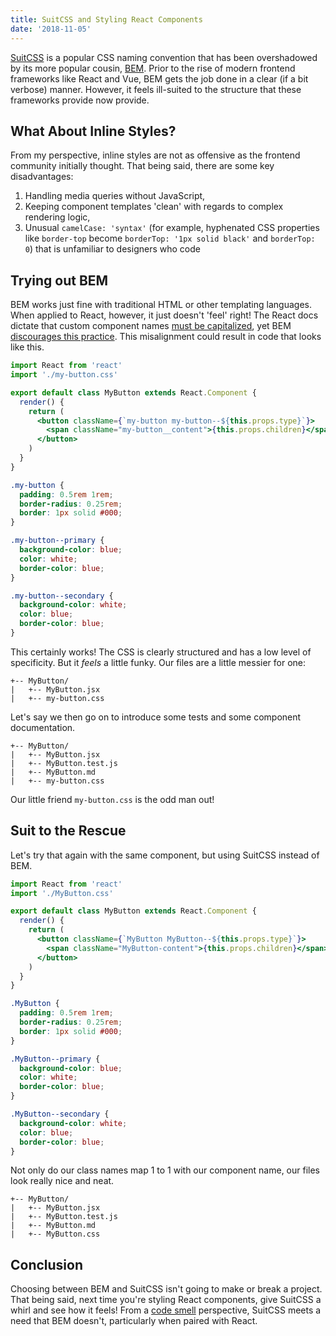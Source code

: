 ```yaml
---
title: SuitCSS and Styling React Components
date: '2018-11-05'
---
```


[SuitCSS](https://github.com/suitcss/suit/blob/master/doc/naming-conventions.md) is a popular CSS naming convention that has been overshadowed by its more popular cousin, [BEM](http://getbem.com/naming/). Prior to the rise of modern frontend frameworks like React and Vue, BEM gets the job done in a clear (if a bit verbose) manner. However, it feels ill-suited to the structure that these frameworks provide now provide.

## What About Inline Styles?

From my perspective, inline styles are not as offensive as the frontend community initially thought. That being said, there are some key disadvantages:

1. Handling media queries without JavaScript,
2. Keeping component templates 'clean' with regards to complex rendering logic,
3. Unusual `camelCase: 'syntax'` (for example, hyphenated CSS properties like `border-top` become `borderTop: '1px solid black'` and `borderTop: 0`) that is unfamiliar to designers who code

## Trying out BEM

BEM works just fine with traditional HTML or other templating languages. When applied to React, however, it just doesn't 'feel' right! The React docs dictate that custom component names [must be capitalized](https://reactjs.org/docs/jsx-in-depth.html#user-defined-components-must-be-capitalized), yet BEM [discourages this practice](https://en.bem.info/methodology/naming-convention/#naming-rules). This misalignment could result in code that looks like this.

```jsx
import React from 'react'
import './my-button.css'

export default class MyButton extends React.Component {
  render() {
    return (
      <button className={`my-button my-button--${this.props.type}`}>
        <span className="my-button__content">{this.props.children}</span>
      </button>
    )
  }
}
```

```css
.my-button {
  padding: 0.5rem 1rem;
  border-radius: 0.25rem;
  border: 1px solid #000;
}

.my-button--primary {
  background-color: blue;
  color: white;
  border-color: blue;
}

.my-button--secondary {
  background-color: white;
  color: blue;
  border-color: blue;
}
```

This certainly works! The CSS is clearly structured and has a low level of specificity. But it _feels_ a little funky. Our files are a little messier for one:

```
+-- MyButton/
|   +-- MyButton.jsx
|   +-- my-button.css
```

Let's say we then go on to introduce some tests and some component documentation.

```
+-- MyButton/
|   +-- MyButton.jsx
|   +-- MyButton.test.js
|   +-- MyButton.md
|   +-- my-button.css
```

Our little friend `my-button.css` is the odd man out!

## Suit to the Rescue

Let's try that again with the same component, but using SuitCSS instead of BEM.

```jsx
import React from 'react'
import './MyButton.css'

export default class MyButton extends React.Component {
  render() {
    return (
      <button className={`MyButton MyButton--${this.props.type}`}>
        <span className="MyButton-content">{this.props.children}</span>
      </button>
    )
  }
}
```

```css
.MyButton {
  padding: 0.5rem 1rem;
  border-radius: 0.25rem;
  border: 1px solid #000;
}

.MyButton--primary {
  background-color: blue;
  color: white;
  border-color: blue;
}

.MyButton--secondary {
  background-color: white;
  color: blue;
  border-color: blue;
}
```

Not only do our class names map 1 to 1 with our component name, our files look really nice and neat.

```
+-- MyButton/
|   +-- MyButton.jsx
|   +-- MyButton.test.js
|   +-- MyButton.md
|   +-- MyButton.css
```

## Conclusion

Choosing between BEM and SuitCSS isn't going to make or break a project. That being said, next time you're styling React components, give SuitCSS a whirl and see how it feels! From a [code smell](https://en.wikipedia.org/wiki/Code_smell) perspective, SuitCSS meets a need that BEM doesn't, particularly when paired with React.

